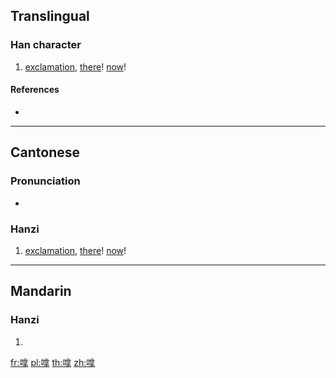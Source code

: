 ==Translingual==

===Han character===
{{Han char|rn=30|rad=口|as=10|sn=13|four=|canj=RORQ|ids=⿰口拿}}

# {{lb|mul|Cantonese}} [[exclamation]], [[there]]! [[now]]!

====References====
* {{Han ref|kx=0204.111|hdz=10669.051|uh=55F1|ud=22001}}

----

==Cantonese==

===Pronunciation===
* {{IPA|lang=yue|/nɑː²¹/|/nɑː³¹/}}

===Hanzi===
{{yue-hanzi|jyut=[[naa4]]|y=na4}}

# [[exclamation]], [[there]]! [[now]]!

----

==Mandarin==

===Hanzi===
{{cmn-hanzi|pin=[[ná]] ([[na2]])|wg=na<sup>2</sup>}}

# {{defn|lang=cmn|sort=口10}}

[[fr:嗱]]
[[pl:嗱]]
[[th:嗱]]
[[zh:嗱]]